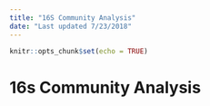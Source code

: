 ```yaml
---
title: "16S Community Analysis"
date: "Last updated 7/23/2018"
---
```


```r
knitr::opts_chunk$set(echo = TRUE)
```

# 16s Community Analysis



